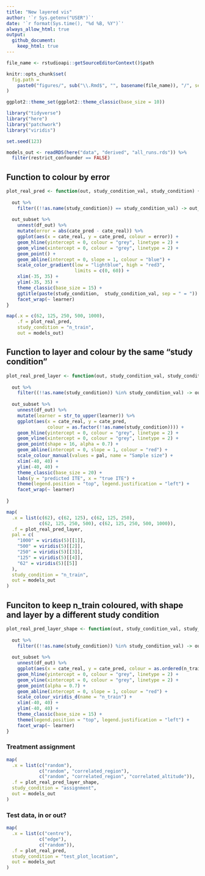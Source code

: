 ```yaml
---
title: "New layered vis"
author: '`r Sys.getenv("USER")`'
date: '`r format(Sys.time(), "%d %B, %Y")`' 
always_allow_html: true
output: 
  github_document:
    keep_html: true
---
```

	
```r
file_name <- rstudioapi::getSourceEditorContext()$path

knitr::opts_chunk$set(
  fig.path =
    paste0("figures/", sub("\\.Rmd$", "", basename(file_name)), "/", sep = "")
)

ggplot2::theme_set(ggplot2::theme_classic(base_size = 10))
```

```r
library("tidyverse")
library("here")
library("patchwork")
library("viridis")

set.seed(123)
```

```r
models_out <- readRDS(here("data", "derived", "all_runs.rds")) %>% 
  filter(restrict_confounder == FALSE)
```

## Function to colour by error

```r
plot_real_pred <- function(out, study_condition_val, study_condition) {
  
  out %>%  
    filter((!!as.name(study_condition)) == study_condition_val) -> out_subset
  
  out_subset %>% 
    unnest(df_out) %>% 
    mutate(error = abs(cate_pred - cate_real)) %>% 
    ggplot(aes(x = cate_real, y = cate_pred, colour = error)) +
    geom_hline(yintercept = 0, colour = "grey", linetype = 2) +
    geom_vline(xintercept = 0, colour = "grey", linetype = 2) +
    geom_point() +
    geom_abline(intercept = 0, slope = 1, colour = "blue") +
    scale_color_gradient(low = "lightblue", high = "red3",
                         limits = c(0, 60)) +
    xlim(-35, 35) +
    ylim(-35, 35) +
    theme_classic(base_size = 15) +
    ggtitle(paste(study_condition,  study_condition_val, sep = " = ")) +
    facet_wrap(~ learner) 
}


```

```r

map(.x = c(62, 125, 250, 500, 1000), 
    .f = plot_real_pred, 
    study_condition = "n_train", 
    out = models_out)

```

## Function to layer and colour by the same "study condition"

```r
plot_real_pred_layer <- function(out, study_condition_val, study_condition, pal) {
  
  out %>%  
    filter((!!as.name(study_condition)) %in% study_condition_val) -> out_subset
  
  out_subset %>% 
    unnest(df_out) %>% 
    mutate(learner = str_to_upper(learner)) %>% 
    ggplot(aes(x = cate_real, y = cate_pred, 
               colour = as.factor(!!as.name(study_condition)))) +
    geom_hline(yintercept = 0, colour = "grey", linetype = 2) +
    geom_vline(xintercept = 0, colour = "grey", linetype = 2) +
    geom_point(shape = 16, alpha = 0.7) +
    geom_abline(intercept = 0, slope = 1, colour = "red") +
    scale_colour_manual(values = pal, name = "Sample size") +
    xlim(-40, 40) +
    ylim(-40, 40) +
    theme_classic(base_size = 20) +
    labs(y = "predicted ITE", x = "true ITE") +
    theme(legend.position = "top", legend.justification = "left") +
    facet_wrap(~ learner) 
  
}
```

```r

map(
  .x = list(c(62), c(62, 125), c(62, 125, 250), 
            c(62, 125, 250, 500), c(62, 125, 250, 500, 1000)),
  .f = plot_real_pred_layer,
  pal = c(
    "1000" = viridis(5)[[1]],
    "500" = viridis(5)[[2]],
    "250" = viridis(5)[[3]],
    "125" = viridis(5)[[4]],
    "62" = viridis(5)[[5]]
  ),
  study_condition = "n_train",
  out = models_out
)

```

## Funciton to keep n_train coloured, with shape and layer by a different study condition

```r
plot_real_pred_layer_shape <- function(out, study_condition_val, study_condition) {
  
  out %>%  
    filter((!!as.name(study_condition)) %in% study_condition_val) -> out_subset
  
  out_subset %>% 
    unnest(df_out) %>% 
    ggplot(aes(x = cate_real, y = cate_pred, colour = as.ordered(n_train), shape = !!as.name(study_condition))) +
    geom_hline(yintercept = 0, colour = "grey", linetype = 2) +
    geom_vline(xintercept = 0, colour = "grey", linetype = 2) +
    geom_point(alpha = 0.7) +
    geom_abline(intercept = 0, slope = 1, colour = "red") +
    scale_colour_viridis_d(name = "n_train") +
    xlim(-40, 40) +
    ylim(-40, 40) +
    theme_classic(base_size = 15) +
    theme(legend.position = "top", legend.justification = "left") +
    facet_wrap(~ learner) 
}

```

### Treatment assignment

```r

map(
  .x = list(c("random"), 
            c("random", "correlated_region"), 
            c("random", "correlated_region", "correlated_altitude")), 
  .f = plot_real_pred_layer_shape,
  study_condition = "assignment",
  out = models_out
)

```

### Test data, in or out?

```r

map(
  .x = list(c("centre"), 
            c("edge"),
            c("random")),
  .f = plot_real_pred,
  study_condition = "test_plot_location",
  out = models_out
)

```
